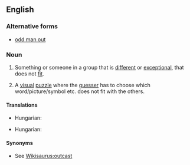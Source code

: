 ==English==

===Alternative forms===
* [[odd man out]]

===Noun===
{{en-noun|head=[[odd]] [[one]] [[out]]|pl=odd ones out}}

# {{context|idiomatic|lang=en}} Something or someone in a group that is [[different]] or [[exceptional]], that does not [[fit]].
# {{context|idiomatic|lang=en}} A [[visual]] [[puzzle]] where the [[guesser]] has to choose which word/picture/symbol etc. does not fit with the others.

====Translations====
{{trans-top|misfit}}
* Hungarian: {{t-|hu|kakukktojás}}
{{trans-mid}}
{{trans-bottom}}

{{trans-top|puzzle}}
* Hungarian: {{t-|hu|kakukktojás}}
{{trans-mid}}
{{trans-bottom}}

====Synonyms====
* See [[Wikisaurus:outcast]]